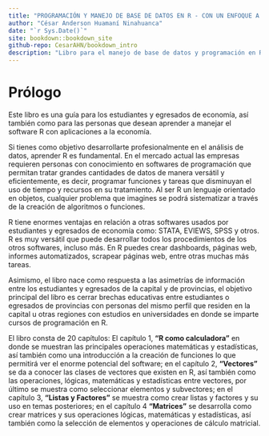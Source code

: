 ```yaml
--- 
title: "PROGRAMACIÓN Y MANEJO DE BASE DE DATOS EN R - CON UN ENFOQUE A LA ECONOMÍA"
author: "César Anderson Huamaní Ninahuanca"
date: "`r Sys.Date()`"
site: bookdown::bookdown_site
github-repo: CesarAHN/bookdown_intro
description: "Libro para el manejo de base de datos y programación en R, con un enfoque para estudiantes y egresados de economía."
---
```


# Prólogo {-}

Este libro es una guía para los estudiantes y egresados de economía, así también como para las personas que desean aprender a manejar el software R con aplicaciones a la economía. 

Si tienes como objetivo desarrollarte profesionalmente en el análisis de datos, aprender R es fundamental. En el mercado actual las empresas requieren personas con conocimiento en softwares de programación que permitan tratar grandes cantidades de datos de manera versátil y eficientemente, es decir, programar funciones y tareas que disminuyan el uso de tiempo y recursos en su tratamiento. Al ser R un lenguaje orientado en objetos, cualquier problema que imagines se podrá sistematizar a través de la creación de algoritmos o funciones.

R tiene enormes ventajas en relación a otras softwares usados por estudiantes y egresados de economía como: STATA, EVIEWS, SPSS y otros. R es muy versátil que puede desarrollar todos los procedimientos de los otros softwares, incluso más. En R puedes crear dashboards, páginas web, informes automatizados, scrapear páginas web, entre otras muchas más tareas. 

Asimismo, el libro nace como respuesta a las asimetrías de información entre los estudiantes y egresados de la capital y de provincias, el objetivo principal del libro es cerrar brechas educativas entre estudiantes o egresados de provincias con personas del mismo perfil que residen en la capital u otras regiones con estudios en universidades en donde se imparte cursos de programación en R. 

El libro consta de 20 capítulos: El capítulo 1, **"R como calculadora"** en donde se muestran las principales operaciones matemáticas y estadísticas, así también como una introducción a la creación de funciones lo que permitirá ver el enorme potencial del software; en el capítulo 2, **"Vectores"** se da a conocer las clases de vectores que existen en R, así también como las operaciones, lógicas, matemáticas y estadísticas entre vectores, por último se muestra como seleccionar elementos y subvectores; en el capítulo 3, **"Listas y Factores"** se muestra como crear listas y factores y su uso en temas posteriores; en el capítulo 4 **"Matrices"** se desarrolla como crear matrices y sus operaciones lógicas, matemáticas y estadísticas, así también como la selección de elementos y operaciones de cálculo matricial. 
